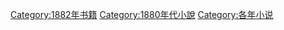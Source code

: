 [[Category:1882年书籍|Category:1882年书籍]]
[[Category:1880年代小說|Category:1880年代小說]]
[[Category:各年小说|Category:各年小说]]